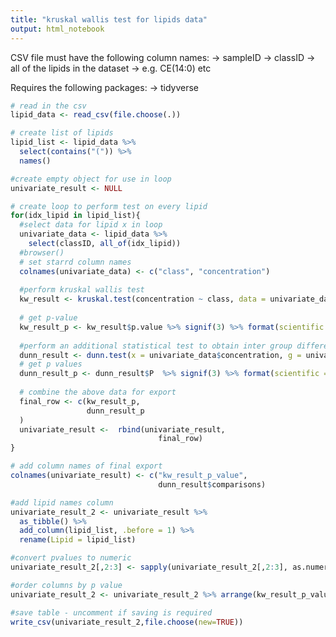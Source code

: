 ```yaml
---
title: "kruskal wallis test for lipids data"
output: html_notebook
---
```


CSV file must have the following column names:
   -> sampleID
   -> classID
   -> all of the lipids in the dataset
    -> e.g. CE(14:0) etc

Requires the following packages:
  -> tidyverse



```r

# read in the csv
lipid_data <- read_csv(file.choose(.))

# create list of lipids 
lipid_list <- lipid_data %>% 
  select(contains("(")) %>%
  names()

#create empty object for use in loop
univariate_result <- NULL

# create loop to perform test on every lipid
for(idx_lipid in lipid_list){
  #select data for lipid x in loop
  univariate_data <- lipid_data %>% 
    select(classID, all_of(idx_lipid))
  #browser()
  # set starrd column names
  colnames(univariate_data) <- c("class", "concentration")
  
  #perform kruskal wallis test
  kw_result <- kruskal.test(concentration ~ class, data = univariate_data)
  
  # get p-value
  kw_result_p <- kw_result$p.value %>% signif(3) %>% format(scientific = TRUE)
  
  #perform an additional statistical test to obtain inter group differences
  dunn_result <- dunn.test(x = univariate_data$concentration, g = univariate_data$class)
  # get p values
  dunn_result_p <- dunn_result$P  %>% signif(3) %>% format(scientific = TRUE)
  
  # combine the above data for export
  final_row <- c(kw_result_p,
                 dunn_result_p
  )
  univariate_result <-  rbind(univariate_result,
                                 final_row)
}

# add column names of final export
colnames(univariate_result) <- c("kw_result_p_value",
                                 dunn_result$comparisons)

#add lipid names column
univariate_result_2 <- univariate_result %>% 
  as_tibble() %>% 
  add_column(lipid_list, .before = 1) %>% 
  rename(Lipid = lipid_list) 

#convert pvalues to numeric
univariate_result_2[,2:3] <- sapply(univariate_result_2[,2:3], as.numeric)

#order columns by p value 
univariate_result_2 <- univariate_result_2 %>% arrange(kw_result_p_value)

#save table - uncomment if saving is required
write_csv(univariate_result_2,file.choose(new=TRUE))



```


